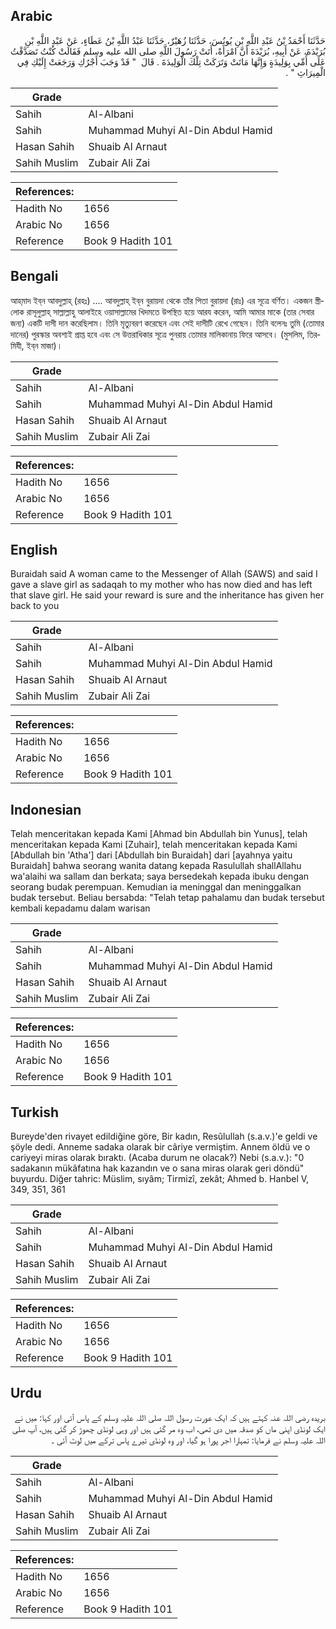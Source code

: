 ## Arabic


<div dir="rtl" lang="ar" style={{fontSize:'larger',backgroundColor:'#f8f9fa',padding:20}}>
حَدَّثَنَا أَحْمَدُ بْنُ عَبْدِ اللَّهِ بْنِ يُونُسَ، حَدَّثَنَا زُهَيْرٌ، حَدَّثَنَا عَبْدُ اللَّهِ بْنُ عَطَاءٍ، عَنْ عَبْدِ اللَّهِ بْنِ بُرَيْدَةَ، عَنْ أَبِيهِ، بُرَيْدَةَ أَنَّ امْرَأَةً، أَتَتْ رَسُولَ اللَّهِ صلى الله عليه وسلم فَقَالَتْ كُنْتُ تَصَدَّقْتُ عَلَى أُمِّي بِوَلِيدَةٍ وَإِنَّهَا مَاتَتْ وَتَرَكَتْ تِلْكَ الْوَلِيدَةَ ‏.‏ قَالَ ‏ "‏ قَدْ وَجَبَ أَجْرُكِ وَرَجَعَتْ إِلَيْكِ فِي الْمِيرَاثِ ‏"‏ ‏.‏
</div>
<div style={{backgroundColor:'#f8f9fa',padding:20, marginBottom: 10}}><table> <thead> <tr> <th>Grade</th> <th></th> </tr> </thead> <tbody> <tr><td>Sahih</td><td>Al-Albani</td></tr><tr><td>Sahih</td><td>Muhammad Muhyi Al-Din Abdul Hamid</td></tr><tr><td>Hasan Sahih</td><td>Shuaib Al Arnaut</td></tr><tr><td>Sahih Muslim</td><td>Zubair Ali Zai</td></tr></tbody></table><table> <thead> <tr> <th>References:</th> <th></th> </tr> </thead> <tbody><tr><td>Hadith No</td><td>1656</td></tr><tr><td>Arabic No</td><td>1656</td></tr><tr><td>Reference</td><td>Book 9 Hadith 101</td></tr></tbody></table></div>

## Bengali


<div dir="ltr" lang="bn" style={{fontSize:'larger',backgroundColor:'#f8f9fa',padding:20}}>
আহ্‌মাদ ইব্‌ন আবদুল্লাহ্‌ (রহঃ) .... আবদুল্লাহ্‌ ইব্‌ন বুরায়দা থেকে তাঁর পিতা বুরায়দা (রাঃ) এর সূত্রে বর্ণিত। একজন স্ত্রীলোক রাসূলুল্লাহ্‌ সাল্লাল্লাহু আলাইহে ওয়াসাল্লামের খিদমতে উপস্থিত হয়ে আরয করেন, আমি আমার মাকে (তার সেবার জন্য) একটি দাসী দান করেছিলাম। তিনি মৃত্যুবরণ করেছেন এবং সেই দাসীটি রেখে গেছেন। তিনি বলেনঃ তুমি (তোমার দানের) পুরস্কার অবশ্যই প্রাপ্ত হবে এবং সে উত্তরাধিকার সূত্রে পুনরায় তোমার মালিকানায় ফিরে আসবে। (মুসলিম, তিরমিযী, ইব্‌ন মাজা)।
</div>
<div style={{backgroundColor:'#f8f9fa',padding:20, marginBottom: 10}}><table> <thead> <tr> <th>Grade</th> <th></th> </tr> </thead> <tbody> <tr><td>Sahih</td><td>Al-Albani</td></tr><tr><td>Sahih</td><td>Muhammad Muhyi Al-Din Abdul Hamid</td></tr><tr><td>Hasan Sahih</td><td>Shuaib Al Arnaut</td></tr><tr><td>Sahih Muslim</td><td>Zubair Ali Zai</td></tr></tbody></table><table> <thead> <tr> <th>References:</th> <th></th> </tr> </thead> <tbody><tr><td>Hadith No</td><td>1656</td></tr><tr><td>Arabic No</td><td>1656</td></tr><tr><td>Reference</td><td>Book 9 Hadith 101</td></tr></tbody></table></div>

## English


<div dir="ltr" lang="en" style={{fontSize:'larger',backgroundColor:'#f8f9fa',padding:20}}>
Buraidah said A woman came to the Messenger of Allah (SAWS) and said I gave a slave girl as sadaqah to my mother who has now died and has left that slave girl. He said your reward is sure and the inheritance has given her back to you
</div>
<div style={{backgroundColor:'#f8f9fa',padding:20, marginBottom: 10}}><table> <thead> <tr> <th>Grade</th> <th></th> </tr> </thead> <tbody> <tr><td>Sahih</td><td>Al-Albani</td></tr><tr><td>Sahih</td><td>Muhammad Muhyi Al-Din Abdul Hamid</td></tr><tr><td>Hasan Sahih</td><td>Shuaib Al Arnaut</td></tr><tr><td>Sahih Muslim</td><td>Zubair Ali Zai</td></tr></tbody></table><table> <thead> <tr> <th>References:</th> <th></th> </tr> </thead> <tbody><tr><td>Hadith No</td><td>1656</td></tr><tr><td>Arabic No</td><td>1656</td></tr><tr><td>Reference</td><td>Book 9 Hadith 101</td></tr></tbody></table></div>

## Indonesian


<div dir="ltr" lang="id" style={{fontSize:'larger',backgroundColor:'#f8f9fa',padding:20}}>
Telah menceritakan kepada Kami [Ahmad bin Abdullah bin Yunus], telah menceritakan kepada Kami [Zuhair], telah menceritakan kepada Kami [Abdullah bin 'Atha'] dari [Abdullah bin Buraidah] dari [ayahnya yaitu Buraidah] bahwa seorang wanita datang kepada Rasulullah shallAllahu wa'alaihi wa sallam dan berkata; saya bersedekah kepada ibuku dengan seorang budak perempuan. Kemudian ia meninggal dan meninggalkan budak tersebut. Beliau bersabda: "Telah tetap pahalamu dan budak tersebut kembali kepadamu dalam warisan
</div>
<div style={{backgroundColor:'#f8f9fa',padding:20, marginBottom: 10}}><table> <thead> <tr> <th>Grade</th> <th></th> </tr> </thead> <tbody> <tr><td>Sahih</td><td>Al-Albani</td></tr><tr><td>Sahih</td><td>Muhammad Muhyi Al-Din Abdul Hamid</td></tr><tr><td>Hasan Sahih</td><td>Shuaib Al Arnaut</td></tr><tr><td>Sahih Muslim</td><td>Zubair Ali Zai</td></tr></tbody></table><table> <thead> <tr> <th>References:</th> <th></th> </tr> </thead> <tbody><tr><td>Hadith No</td><td>1656</td></tr><tr><td>Arabic No</td><td>1656</td></tr><tr><td>Reference</td><td>Book 9 Hadith 101</td></tr></tbody></table></div>

## Turkish


<div dir="ltr" lang="tr" style={{fontSize:'larger',backgroundColor:'#f8f9fa',padding:20}}>
Bureyde'den rivayet edildiğine göre, Bir kadın, Resûlullah (s.a.v.)'e geldi ve şöyle dedi. Anneme sadaka olarak bir câriye vermiştim. Annem öldü ve o cariyeyi miras olarak bıraktı. (Acaba durum ne olacak?) Nebi (s.a.v.): "0 sadakanın mükâfatına hak kazandın ve o sana miras olarak geri döndü" buyurdu. Diğer tahric: Müslim, sıyâm; Tirmizî, zekât; Ahmed b. Hanbel V, 349, 351, 361
</div>
<div style={{backgroundColor:'#f8f9fa',padding:20, marginBottom: 10}}><table> <thead> <tr> <th>Grade</th> <th></th> </tr> </thead> <tbody> <tr><td>Sahih</td><td>Al-Albani</td></tr><tr><td>Sahih</td><td>Muhammad Muhyi Al-Din Abdul Hamid</td></tr><tr><td>Hasan Sahih</td><td>Shuaib Al Arnaut</td></tr><tr><td>Sahih Muslim</td><td>Zubair Ali Zai</td></tr></tbody></table><table> <thead> <tr> <th>References:</th> <th></th> </tr> </thead> <tbody><tr><td>Hadith No</td><td>1656</td></tr><tr><td>Arabic No</td><td>1656</td></tr><tr><td>Reference</td><td>Book 9 Hadith 101</td></tr></tbody></table></div>

## Urdu


<div dir="rtl" lang="ur" style={{fontSize:'larger',backgroundColor:'#f8f9fa',padding:20}}>
بریدہ رضی اللہ عنہ کہتے ہیں کہ ایک عورت رسول اللہ صلی اللہ علیہ وسلم کے پاس آئی اور کہا: میں نے ایک لونڈی اپنی ماں کو صدقہ میں دی تھی، اب وہ مر گئی ہیں اور وہی لونڈی چھوڑ کر گئی ہیں، آپ صلی اللہ علیہ وسلم نے فرمایا: تمہارا اجر پورا ہو گیا، اور وہ لونڈی تیرے پاس ترکے میں لوٹ آئی ۔
</div>
<div style={{backgroundColor:'#f8f9fa',padding:20, marginBottom: 10}}><table> <thead> <tr> <th>Grade</th> <th></th> </tr> </thead> <tbody> <tr><td>Sahih</td><td>Al-Albani</td></tr><tr><td>Sahih</td><td>Muhammad Muhyi Al-Din Abdul Hamid</td></tr><tr><td>Hasan Sahih</td><td>Shuaib Al Arnaut</td></tr><tr><td>Sahih Muslim</td><td>Zubair Ali Zai</td></tr></tbody></table><table> <thead> <tr> <th>References:</th> <th></th> </tr> </thead> <tbody><tr><td>Hadith No</td><td>1656</td></tr><tr><td>Arabic No</td><td>1656</td></tr><tr><td>Reference</td><td>Book 9 Hadith 101</td></tr></tbody></table></div>